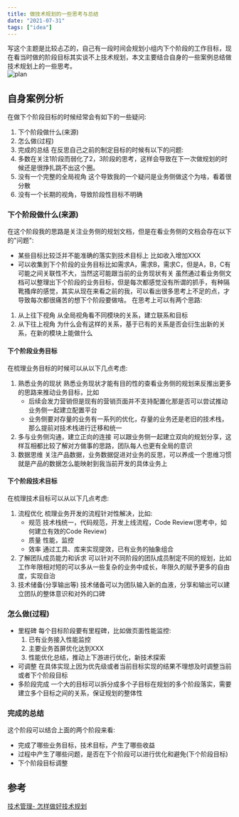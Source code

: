 ```yaml
---
title: 做技术规划的一些思考与总结
date: "2021-07-31"
tags: ["idea"]
---
```


写这个主题是比较忐忑的，自己有一段时间会规划小组内下个阶段的工作目标，现在看当时做的阶段目标其实谈不上技术规划，本文主要结合自身的一些案例总结做技术规划上的一些思考。  
![plan](/static/images/thoughtStatic/howToManageSkill/plan.png)

## 自身案例分析
在做下个阶段目标的时候经常会有如下的一些疑问:
1. 下个阶段做什么(来源)
2. 怎么做(过程)
3. 完成的总结
在反思自己之前的制定目标的时候有以下的问题:
1. 多数在关注1阶段而弱化了2，3阶段的思考，这样会导致在下一次做规划的时候还是很挣扎跳不出这个圈。
2. 没有一个完整的全局视角 这个导致我的一个疑问是业务侧做这个为啥，看着很分散
3. 没有一个长期的视角，导致阶段性目标不明确

### 下个阶段做什么(来源)
在这个阶段我的思路是关注业务侧的规划文档，但是在看业务侧的文档会存在以下的"问题":
* 某些目标比较泛并不能准确的落实到技术目标上 比如收入增加XXX
* 可以收集到下个阶段的业务目标比如需求A，需求B，需求C，但是A，B，C有可能之间关联性不大，当然这可能跟当前的业务现状有关
虽然通过看业务侧文档可以整理出下个阶段的业务目标，但是每次都感觉没有所谓的抓手，有种隔靴搔痒的感觉，其实从现在来看之前的我，可以看出很多思考上不足的点，才导致每次都很痛苦的想下个阶段要做啥。
在思考上可以有两个思路:
1. 从上往下视角 从全局视角看不同模块的关系，建立联系和目标
2. 从下往上视角 为什么会有这样的关系，基于已有的关系是否会衍生出新的关系，在新的模块上能做什么
#### 下个阶段业务目标
在梳理业务目标的时候可以从以下几点考虑:
1. 熟悉业务的现状  熟悉业务现状才能有目的性的查看业务侧的规划来反推出更多的思路来推动业务目标，比如
    * 后续会发力营销但是现有的营销页面并不支持配置化那是否可以尝试推动业务侧一起建立配置平台
    * 业务侧要对存量的业务有一系列的优化，存量的业务还是老旧的技术栈，那么提前对技术栈进行迁移和统一
2. 多与业务侧沟通，建立正向的连接  可以跟业务侧一起建立双向的规划分享，这样互相都比较了解对方做事的思路，团队每人也更有全局的意识
3. 数据思维 关注产品数据，业务数据促进对业务的反思，可以养成一个思维习惯就是产品的数据怎么能映射到我当前开发的具体业务上

#### 下个阶段技术目标
在梳理技术目标可以从以下几点考虑:
1. 流程优化 梳理业务开发的流程针对性解决，比如:
    * 规范 技术栈统一，代码规范，开发上线流程，Code Review(思考中，如何建立有效的Code Review)
    * 质量 性能，监控
    * 效率 通过工具、库来实现提效，已有业务的抽象组合
2. 了解团队成员能力和诉求 可以针对不同阶段的团队成员制定不同的规划，比如工作年限相对短的可以多从一些复杂的业务中成长，年限久的赋予更多的自由度，实现自治
3. 技术储备(分享输出等) 技术储备可以为团队输入新的血液，分享和输出可以建立团队的整体意识和对外的口碑

### 怎么做(过程)
* 里程碑 每个目标阶段要有里程碑，比如做页面性能监控:
    1. 已有业务接入性能监控
    2. 主要业务首屏优化达到XXX
    3. 性能优化总结，推动上下游进行优化，新技术探索
* 可调整 在具体实现上因为优先级或者当前目标实现的结果不理想及时调整当前或者下个阶段目标
* 多阶段完成 一个大的目标可以拆分成多个子目标在规划的多个阶段落实，需要建立多个目标之间的关系，保证规划的整体性

### 完成的总结
这个阶段可以结合上面的两个阶段来看:
* 完成了哪些业务目标，技术目标，产生了哪些收益
* 过程中产生了哪些问题，是否在下个阶段可以进行优化和避免(下个阶段目标)
* 下个阶段目标调整

## 参考
[技术管理- 怎样做好技术规划](https://juejin.cn/post/6844904201160491016)